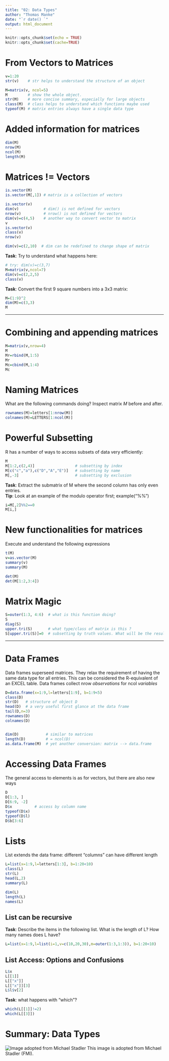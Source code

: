 ```yaml
---
title: "02: Data Types"
author: "Thomas Manke"
date: "`r date() `"
output: html_document
---
```


```r
knitr::opts_chunk$set(echo = TRUE)
knitr::opts_chunk$set(cache=TRUE)
```

# From Vectors to Matrices

```r
v=1:20
str(v)    # str helps to understand the structure of an object

M=matrix(v, ncol=5)
M         # show the whole object.
str(M)    # more concise summary, especially for large objects
class(M)  # class helps to understand which functions maybe used
typeof(M) # matrix entries always have a single data type

```
# Added information for matrices
```r
dim(M)  
nrow(M)
ncol(M)
length(M)
```

# Matrices != Vectors
```r
is.vector(M)
is.vector(M[,1]) # matrix is a collection of vectors

is.vector(v)
dim(v)           # dim() is not defined for vectors
nrow(v)          # nrow() is not defined for vectors
dim(v)=c(4,5)    # another way to convert vector to matrix
v
is.vector(v)
class(v)
nrow(v)

dim(v)=c(2,10)  # dim can be redefined to change shape of matrix
```

**Task**: Try to understand what happens here:
```r
# try: dim(v)=c(3,7)
M=matrix(v,ncol=7) 
dim(v)=c(2,2,5)
class(v)
```

**Task**: Convert the first 9 square numbers into a 3x3 matrix:

```r
M=(1:9)^2
dim(M)=c(3,3)
M
```

***

# Combining and appending matrices
```r
M=matrix(v,nrow=4)
M
Mr=rbind(M,1:5)
Mr
Mc=cbind(M,1:4)
Mc
```

# Naming Matrices
What are the following commands doing? Inspect matrix $M$ before and after.
```r
rownames(M)=letters[1:nrow(M)]
colnames(M)=LETTERS[1:ncol(M)]
```

# Powerful Subsetting
R has a number of ways to access subsets of data very efficiently:
```r
M
M[1:2,c(2,4)]                  # subsetting by index
M[c("c","a"),c("D","A","E")]   # subsetting by name
M[,-3]                         # subsetting by exclusion
```
**Task**: Extract the submatrix of M where the second column has only even entries.  
**Tip**: Look at an example of the modulo operator first; example("%%")
```r
i=M[,2]%%2==0
M[i,]
```

# New functionalities for matrices
Execute and understand the following expressions
```r
t(M)
v=as.vector(M)
summary(v)
summary(M)

det(M)
det(M[1:2,3:4])
```


# Matrix Magic
```r
S=outer(1:3, 4:6)  # what is this function doing?
S
diag(S)
upper.tri(S)       # what type/class of matrix is this ?
S[upper.tri(S)]=0  # subsetting by truth values. What will be the result?
```

***

# Data Frames
Data frames superseed matrices. They relax the requirement of having  the same data type for all entries.
This can be considered the R-equivalent of an EXCEL table. Data frames collect nrow *observations* for ncol *variables*
```r
D=data.frame(x=1:9,l=letters[1:9], b=1:9<5)
class(D)
str(D)   # structure of object D
head(D)  # a very useful first glance at the data frame
tail(D,n=3)
rownames(D)
colnames(D)


dim(D)            # similar to matrices
length(D)         # = ncol(D)
as.data.frame(M)  # yet another conversion: matrix --> data.frame

```


# Accessing Data Frames
The general access to elements is as for vectors, but there are also new ways
```r
D
D[1:3, ]
D[6:9, -2]
D$x          # access by column name
typeof(D$x)
typeof(D$l)
D$b[3:6]
```

# Lists
List extends the data frame: different "columns" can have different length
```r
L=list(x=1:9,l=letters[1:3], b=1:20<10)
class(L)
str(L)  
head(L,2)
summary(L)

dim(L)
length(L)
names(L)
```

## List can be recursive
**Task**: Describe the items in the following list. What is the length of L? How many names does L have?
```r
L=list(x=1:9,l=list(i=1,v=c(10,20,30),m=outer(1:3,1:3)), b=1:20<10)
```

## List Access: Options and Confusions
```r
L$x
L[[1]]  
L[["x"]]
L[["x"]][3]
L$l$v[2]
```

**Task**: what happens with "which"?
```r
which(L[[1]]!=2)
which(L[[3]])
```
# Summary: Data Types
![Image adopted from Michael Stadler](images/DataTypes.png) 
This image is adopted from Michael Stadler (FMI).